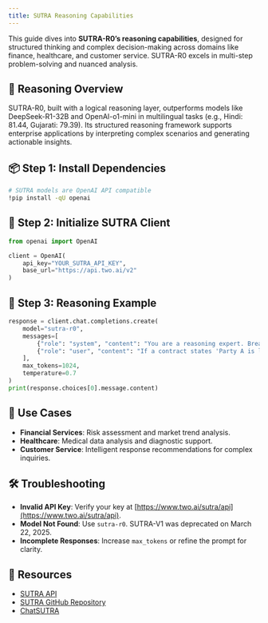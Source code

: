 ```yaml
---
title: SUTRA Reasoning Capabilities
---
```


This guide dives into **SUTRA-R0’s reasoning capabilities**, designed for structured thinking and complex decision-making across domains like finance, healthcare, and customer service. SUTRA-R0 excels in multi-step problem-solving and nuanced analysis.

## 🧠 Reasoning Overview

SUTRA-R0, built with a logical reasoning layer, outperforms models like DeepSeek-R1-32B and OpenAI-o1-mini in multilingual tasks (e.g., Hindi: 81.44, Gujarati: 79.39). Its structured reasoning framework supports enterprise applications by interpreting complex scenarios and generating actionable insights.[](https://www.analyticsvidhya.com/blog/2025/02/sutra-r0/)[](https://analyticsindiamag.com/ai-news-updates/jio-backed-two-ai-launches-multilingual-reasoning-model-sutra-r0/)

## 📦 Step 1: Install Dependencies

```bash
# SUTRA models are OpenAI API compatible
!pip install -qU openai
```

## 🔐 Step 2: Initialize SUTRA Client

```python
from openai import OpenAI

client = OpenAI(
    api_key="YOUR_SUTRA_API_KEY",
    base_url="https://api.two.ai/v2"
)
```

## 💬 Step 3: Reasoning Example

```python
response = client.chat.completions.create(
    model="sutra-r0",
    messages=[
        {"role": "system", "content": "You are a reasoning expert. Break down the query into logical steps."},
        {"role": "user", "content": "If a contract states 'Party A is liable unless Party B notifies within 7 days,' who is liable if notice is given on day 8?"}
    ],
    max_tokens=1024,
    temperature=0.7
)
print(response.choices[0].message.content)
```

## 🌟 Use Cases

- **Financial Services**: Risk assessment and market trend analysis.
- **Healthcare**: Medical data analysis and diagnostic support.
- **Customer Service**: Intelligent response recommendations for complex inquiries.

## 🛠 Troubleshooting

- **Invalid API Key**: Verify your key at [https://www.two.ai/sutra/api](https://www.two.ai/sutra/api).
- **Model Not Found**: Use `sutra-r0`. SUTRA-V1 was deprecated on March 22, 2025.[](https://www.two.ai/blog/sutra-v2-is-here)
- **Incomplete Responses**: Increase `max_tokens` or refine the prompt for clarity.

## 📎 Resources

- [SUTRA API](https://www.two.ai/sutra/api)
- [SUTRA GitHub Repository](https://github.com/sutra-dev/sutra-cookbook)
- [ChatSUTRA](https://chat.two.ai)
